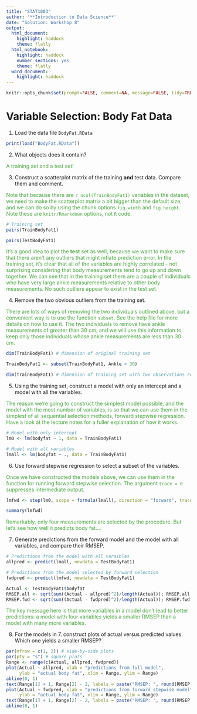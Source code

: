 ```yaml
---
title: "STAT1003"
author: '**Introduction to Data Science**'
date: "Solution: Workshop 8"
output:
  html_document:
    highlight: haddock
    theme: flatly
  html_notebook:
    highlight: haddock
    number_sections: yes
    theme: flatly
  word_document:
    highlight: haddock
---
```

```r
knitr::opts_chunk$set(prompt=FALSE, comment=NA, message=FALSE, tidy=TRUE, error=FALSE)
```

# Variable Selection: Body Fat Data


1. Load the data file `BodyFat.RData`

```r
print(load("BodyFat.RData"))
```


2. What objects does it contain?

<span style="color:#48A43F">A training set and a test set!</span>

3. Construct a scatterplot matrix of the training **and** test data. Compare them and comment.

<span style="color:#48A43F">Note that because there are `r ncol(TrainBodyFat1)` variables in the dataset, we need to make the scatterplot matrix a bit bigger than the default size, and we can do so by using the chunk options `fig.width` and `fig.height`. Note these are `knitr/Rmarkdown` options, not `R` code.</span>

```r
# Training set
pairs(TrainBodyFat1)
```

```r
pairs(TestBodyFat1)
```

<span style="color:#48A43F">It's a good idea to plot the **test** set as well, because we want to make sure that there aren't any outliers that might inflate prediction error. In the training set, it's clear that all of the variables are highly correlated - not surprising considering that body measurements tend to go up and down together. We can see that in the training set there are a couple of individuals who have very large ankle measurements relative to other body measurements. No such outliers appear to exist in the test set.</span>

4. Remove the two obvious outliers from the training set.

<span style="color:#48A43F">There are lots of ways of removing the two individuals outlined above, but a convenient way is to use the function `subset`. See the help file for more details on how to use it. The two individuals to remove have ankle measurements of greater than 30 cm, and we will use this information to keep only those individuals whose ankle measurements are less than 30 cm.</span>

```r
dim(TrainBodyFat1) # dimension of original training set
```

```r
TrainBodyFat1 <- subset(TrainBodyFat1, Ankle < 30)
```

```r
dim(TrainBodyFat1) # dimension of training set with two observations removed
```


5. Using the training set, construct a model with only an intercept and a model with all the variables.

<span style="color:#48A43F">The reason we're going to construct the simplest model possible, and the model with the most number of variables, is so that we can use them in the simplest of all sequential selection methods, forward stepwise regression. Have a look at the lecture notes for a fuller explanation of how it works.</span>

```r
# Model with only intercept
lm0 <- lm(bodyfat ~ 1, data = TrainBodyFat1)
```

```r
# Model with all variables
lmall <- lm(bodyfat ~ ., data = TrainBodyFat1)
```


6. Use forward stepwise regression to select a subset of the variables.

<span style="color:#48A43F">Once we have constructed the models above, we can use them in the function for running forward stepwise selection. The argument `trace = 0` suppresses intermediate output.</span>

```r
lmfwd <- step(lm0, scope = formula(lmall), direction = "forward", trace = 0)
```

```r
summary(lmfwd)
```

<span style="color:#48A43F">Remarkably, only four measurements are selected by the procedure. But let's see how well it predicts body fat....</span>

7. Generate predictions from the forward model and the model with all variables, and compare their RMSEP.

```r
# Predictions from the model with all varaibles
allpred <- predict(lmall, newdata = TestBodyFat1)

# Predictions from the model selected by forward selection
fwdpred <- predict(lmfwd, newdata = TestBodyFat1)
```

```r
Actual <- TestBodyFat1$bodyfat
RMSEP.all <- sqrt(sum((Actual - allpred)^2)/length(Actual)); RMSEP.all
RMSEP.fwd <- sqrt(sum((Actual - fwdpred)^2)/length(Actual)); RMSEP.fwd
```

<span style="color:#48A43F">The key message here is that more variables in a model don't lead to better predictions: a model with four variables yields a smaller RMSEP than a model with many more variables.</span>

8. For the models in 7. construct plots of actual versus predicted values. Which one yields a smaller RMSEP?

```r
par(mfrow = c(1, 2)) # side-by-side plots
par(pty = "s") # square plots
Range <- range(c(Actual, allpred, fwdpred))
plot(Actual ~ allpred, xlab = "predictions from full model", 
     ylab = "actual body fat", xlim = Range, ylim = Range)
abline(0, 1)
text(Range[1] + 1, Range[2] - 2, labels = paste("RMSEP: ", round(RMSEP.all, 2)), adj = 0)
plot(Actual ~ fwdpred, xlab = "predictions from forward stepwise model", 
     ylab = "actual body fat", xlim = Range, ylim = Range)
text(Range[1] + 1, Range[2] - 2, labels = paste("RMSEP: ", round(RMSEP.fwd, 2)), adj = 0)
abline(0, 1)

```

